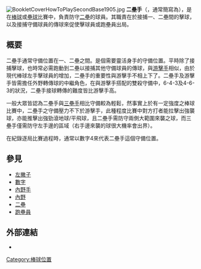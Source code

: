 {{expand|time=2007-09-26T20:07:30Z}}
{{Refimprove|time=2007-09-26T15:21:57Z}}
[[File:BookletCoverHowToPlaySecondBase1905.jpg|right]]
'''二壘手'''（{{lang-en|Second Baseman}}，通常簡寫為'''{{lang|en|2B}}'''），是在[[棒球|棒球]]或[[壘球|壘球]]比賽中，負責防守[[二壘|二壘]]的球員。其職責在於接捕一、二壘間的擊球，以及接捕守備球員的傳球來促使擊球員或跑壘員出局。

==概要==
二壘手通常守備位置在一、二壘之間。是個需要靈活身手的守備位置。平時除了接捕擊球，也時常必需跑動到二壘以接捕其他守備球員的傳球，與[[游擊手|游擊手]]相似，由於現代棒球左手擊球員的增加，二壘手的重要性與游擊手不相上下了。二壘手及游擊手皆需擔任外野轉傳球的中繼角色，在與游擊手搭配的雙殺守備中，6-4-3及4-6-3的狀況，二壘手接球轉傳的難度皆比游擊手高。

一般大眾皆認為二壘手與[[三壘手|三壘手]]相比守備較為輕鬆，然事實上於有一定強度之棒球比賽中，二壘手之守備壓力不下於游擊手，此種程度比賽中對方打者能拉擊出強襲球，亦能推擊出強勁滾地球/平飛球，且二壘手需防守兩側大範圍來襲之球，而三壘手僅需防守左手邊的區域（右手邊來襲的球很大機率會出界）。

在紀錄逐局比賽過程時，通常以數字4來代表二壘手這個守備位置。

==參見==
*[[左撇子|左撇子]]
*[[數字|數字]]
*[[內野手|內野手]]
*[[內野|內野]]
*[[二壘|二壘]]
*[[跑壘員|跑壘員]]

==外部連結==
*{{台灣棒球維基館}}

{{Baseball Positions}}

[[Category:棒球位置|Category:棒球位置]]